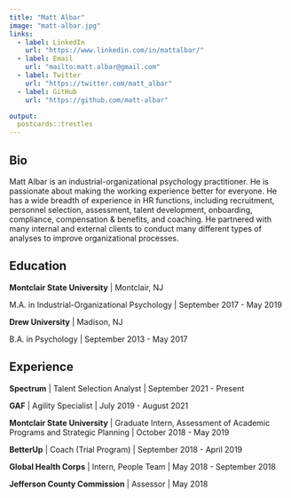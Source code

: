 ```yaml
---
title: "Matt Albar"
image: "matt-albar.jpg"
links:
  - label: LinkedIn
    url: "https://www.linkedin.com/in/mattalbar/"
  - label: Email
    url: "mailto:matt.albar@gmail.com"
  - label: Twitter
    url: "https://twitter.com/matt_albar"
  - label: GitHub
    url: "https://github.com/matt-albar"

output:
  postcards::trestles
---
```

 
## Bio

Matt Albar is an industrial-organizational psychology practitioner. He is
passionate about making the working experience better for everyone. He has a 
wide breadth of experience in HR functions, including recruitment, personnel
selection, assessment, talent development, onboarding, compliance, compensation
& benefits, and coaching. He partnered with many internal and external clients
to conduct many different types of analyses to improve organizational processes.


## Education

**Montclair State University** | Montclair, NJ

M.A. in Industrial-Organizational Psychology | September 2017 - May 2019

**Drew University** | Madison, NJ

B.A. in Psychology | September 2013 - May 2017


## Experience

**Spectrum** | Talent Selection Analyst | September 2021 - Present

**GAF** | Agility Specialist | July 2019 - August 2021

**Montclair State University** | Graduate Intern, Assessment of Academic Programs and Strategic Planning | October 2018 - May 2019

**BetterUp** | Coach (Trial Program) | September 2018 - April 2019

**Global Health Corps** | Intern, People Team | May 2018 - September 2018

**Jefferson County Commission** | Assessor | May 2018
